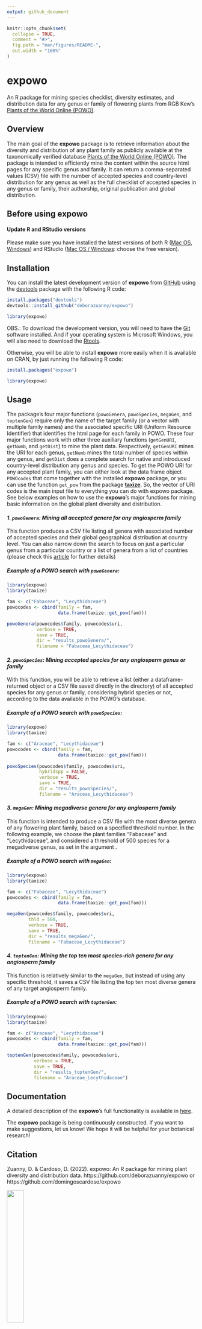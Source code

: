 ```yaml
---
output: github_document
---
```


<!-- README.md is generated from README.Rmd. Please edit that file -->

```r
knitr::opts_chunk$set(
  collapse = TRUE,
  comment = "#>",
  fig.path = "man/figures/README-",
  out.width = "100%"
)
```

# expowo

An R package for mining species checklist, diversity estimates, and distribution 
data for any genus or family of flowering plants from RGB Kew’s [Plants of the World Online (POWO)](https://powo.science.kew.org).

## Overview

The main goal of the __expowo__ package is to retrieve information about the 
diversity and distribution of any plant family as publicly available at the 
taxonomically verified database [Plants of the World Online (POWO)](https://powo.science.kew.org).
The package is intended to efficiently mine the content within the source html pages
for any specific genus and family. It can return a comma-separated values (CSV) 
file with the number of accepted species and country-level distribution for any genus
as well as the full checklist of accepted species in any genus or family, their authorship, original publication and global distribution.


## Before using __expowo__

#### Update R and RStudio versions
Please make sure you have installed the latest versions of both R (<a href= "https://cran.r-project.org/bin/macosx/" target="_blank">Mac OS</a>, <a href= "https://cran.r-project.org/bin/windows/base/" target="_blank">Windows</a>) and 
RStudio (<a href= "https://www.rstudio.com/products/rstudio/download/" 
target="_blank">Mac OS /  Windows</a>: choose the free version).


## Installation

You can install the latest development version of __expowo__ from [GitHub](https://github.com/) 
using the [devtools](https://github.com/r-lib/devtools) package with the following 
R code:

``` r
install.packages("devtools")
devtools::install_github("deborazuanny/expowo")
```
```r
library(expowo)
```

OBS.: To download the development version, you will need to have the [Git](http://git-scm.com/) software installed. And if your operating system is Microsoft Windows, you will 
also need to download the [Rtools](http://cran.r-project.org/bin/windows/Rtools/).

Otherwise, you will be able to install __expowo__ more easily when it is available
on CRAN, by just running the following R code:

``` r
install.packages("expowo")
```
```r
library(expowo)
```

## Usage

The package's four major functions (`powoGenera`, `powoSpecies`, `megaGen`, and 
`toptenGen`) require only the name of the target family (or a vector with multiple 
family names) and the associated specific URI (Uniform Resource Identifier) that 
identifies the html page for each family in POWO. These four major functions work 
with other three auxiliary functions (`getGenURI`, `getNumb`, and `getDist`)
to mine the plant data. Respectively, `getGenURI` mines the URI for each genus, 
`getNumb` mines the total number of species within any genus, and `getDist` does 
a complete search for native and introduced country-level distribution any genus 
and species. To get the POWO URI for any accepted plant family, 
you can either look at the data frame object `POWOcodes` that come together 
with the installed __expowo__ package, or you can use the function `get_pow` from 
the package [__taxize__](https://github.com/ropensci/taxize). So, the vector of URI 
codes is the main input file to everything you can do with expowo package. See 
below examples on how to use the __expowo__'s major functions for mining basic 
information on the global plant diversity and distribution.

#### _1. `powoGenera`: Mining all accepted genera for any angiosperm family_

This function produces a CSV file listing all genera with associated number of 
accepted species and their global geographical distribution at country level. 
You can also narrow down the search to focus on just a particular genus from a particular country or a list of genera from a list of countries (please check this [article](https://github.com/domingoscardoso/expowo) for further details)

##### Example of a POWO search with `powoGenera`:
``` r
library(expowo)
library(taxize)

fam <- c("Fabaceae", "Lecythidaceae")
powocodes <- cbind(family = fam,
                   data.frame(taxize::get_pow(fam)))

powoGenera(powocodes$family, powocodes$uri,
           verbose = TRUE,
           save = TRUE,
           dir = "results_powoGenera/",
           filename = "Fabaceae_Lecythidaceae")
```


#### _2. `powoSpecies`: Mining accepted species for any angiosperm genus or family_

With this function, you will be able to retrieve a list (either a dataframe-returned object or a CSV file saved directly in the directory) of all accepted species for 
any genus or family, considering hybrid species or not, according to 
the data available in the POWO's database.

##### Example of a POWO search with `powoSpecies`:

``` r
library(expowo)
library(taxize)

fam <- c("Araceae", "Lecythidaceae")
powocodes <- cbind(family = fam,
                   data.frame(taxize::get_pow(fam)))
                   
powoSpecies(powocodes$family, powocodes$uri,
            hybridspp = FALSE,
            verbose = TRUE,
            save = TRUE,
            dir = "results_powoSpecies/",
            filename = "Araceae_Lecythidaceae")
```

#### _3. `megaGen`: Mining megadiverse genera for any angiosperm family_

This function is intended to produce a CSV file with the most diverse genera of 
any flowering plant family, based on a specified threshold number. In the following 
example, we choose the plant families "Fabaceae" and "Lecythidaceae", and considered 
a threshold of 500 species for a megadiverse genus, as set in the argument \code{thld}.

##### Example of a POWO search with `megaGen`:

``` r
library(expowo)
library(taxize)

fam <- c("Fabaceae", "Lecythidaceae")
powocodes <- cbind(family = fam,
                   data.frame(taxize::get_pow(fam)))

megaGen(powocodes$family, powocodes$uri,
        thld = 500,
        verbose = TRUE,
        save = TRUE,
        dir = "results_megaGen/",
        filename = "Fabaceae_Lecythidaceae")
```

#### _4. `toptenGen`: Mining the top ten most species-rich genera for any angiosperm family_

This function is relatively similar to the `megaGen`, but instead of using any 
specific threshold, it saves a CSV file listing the top ten most diverse genera
of any target angiosperm family.

##### Example of a POWO search with `toptenGen`:

``` r
library(expowo)
library(taxize)

fam <- c("Araceae", "Lecythidaceae")
powocodes <- cbind(family = fam,
                   data.frame(taxize::get_pow(fam)))

toptenGen(powocodes$family, powocodes$uri,
          verbose = TRUE,
          save = TRUE,
          dir = "results_toptenGen/",
          filename = "Araceae_Lecythidaceae")
```


## Documentation
A detailed description of the __expowo__'s full functionality is available in [here](https://domingoscardoso.github.io/expowo/).

The __expowo__ package is being continuously constructed. If you want to make 
suggestions, let us know! We hope it will be helpful for your botanical research!

## Citation
Zuanny, D. & Cardoso, D. (2022). expowo: An R package for mining plant diversity 
and distribution data. https://github.com/deborazuanny/expowo or 
https://github.com/domingoscardoso/expowo


![](man/figures/DBOSlab_logo.png){width=30%}
